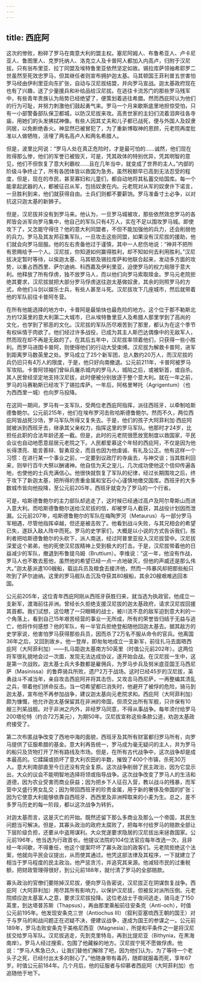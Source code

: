 ```yaml
---
---
---
```

title: 西庇阿
---




这次的惨败，粉碎了罗马在南意大利的盟主权。塞尼阿姆人、布鲁希亚人、卢卡尼亚人、鲁图里人、克罗托纳人、洛克立人及卡普阿人都加入内高卢，归附于汉尼拔。只有翁布里亚、拉丁同盟及埃特鲁里亚依然坚定如故。锡拉库萨领袖希耶罗二世虽然至死效忠罗马，但其继任者则宣布拥护迦太基。马其顿国王菲利普五世害怕罗马经由伊利里亚向东扩张，自动与汉尼拔结盟，并向罗马宣战。迦太基政府现在也有了兴趣，送了少量援兵和补给品给汉尼拔。在逃往卡流苏门的那些罗马残军中，有些青年贵族认为局势已经绝望了，便策划着逃往希腊。然而西庇阿认为他们的行为可耻，并努力刺激他们鼓起勇气来。罗马一个月来歇斯底里地担惊受怕，只有一小部警备部队保卫都城，以防汉尼拔来攻。高贵世家的主妇们流着泪奔往各寺庙，用她们的头发拂拭神像。有些人因其丈夫和儿子都已战死，便与外国人及奴隶同居，以免断绝香火。神显然已被冒犯了，为了重新博取神的恩顾，元老院再度批准以人做牺牲，活埋了两名高卢人和两名希腊人。

但是，波里比阿说：“罗马人处在真正危险时，才是最可怕的……诚然，他们现在败得那么惨，他们的军誉已被毁灭，可是，凭其政体的特别优异，凭其明智的意见，他们不但恢复了意大利霸权……且在几年当中，就变成了世界的主人。”内部的阶级斗争终止了，所有各团体皆以救国为急务。虽然税额早已高到无法忍受的程度，但是，现在的市民，甚至寡妇和儿童们，都自动地将其私蓄交给国库。每一个能拿起武器的人，都被征召从军，包括奴隶在内。元老院对从军的奴隶许下诺言，一旦胜利到来，他们就获得自由。士兵们则都不要薪饷。罗马准备寸土必争，以对抗这只迦太基的新狮子。

但是，汉尼拔并没有到罗马来。他认为，一旦罗马城被攻，那些依然效忠罗马的各邦皆会派军向罗马集中，他自己的军队只有4万人，实在不足以围攻罗马城。即使攻下了，又怎能守得住？他的意大利同盟者，不但不能加强他的兵力，还会削弱他的兵力。罗马及其友邦召集军队，一旦攻击这些同盟，如果没有汉尼拔的援助，他们就会向罗马屈服。他的左右责备他过于谨慎，其中一人悲伤地说：“神并不把所有恩赐给予一个人。汉尼拔，你知道如何赢得胜利，却不知如何去利用胜利。”汉尼拔决定暂时等待，以俟迦太基、马其顿及锡拉库萨和他联合起来，发动多方面的攻势，以重占西西里、萨尔迪纳、科西嘉及伊利里亚，迫使罗马的权力局限于意大利。他释放了所有俘虏，独不放罗马人，而以他们向罗马索取赎金。罗马元老院拒绝其要求，汉尼拔就把大部分罗马俘虏送往迦太基做奴隶，其余的则照罗马的方式，命他们斗剑以娱乐士兵，有些人甚至斗死。汉尼拔攻下几座城市，然后就带着他的军队前往卡普阿冬营。

在所有他能选择的地方中，卡普阿是最愉快也最危险的地方。这个位于那不勒斯北方约12英里的意大利第二大城市，已从埃特鲁里亚人及希腊人那里学到了高尚的文化，也学到了邪恶的文化。汉尼拔的军队历尽艰苦到了那里，都认为在这个季节有权纵情于肉欲了。他们经过许多战役，已成为其主人斯巴达偶像中的无敌军人，然而现在却不再是无敌的了。在其后五年中，汉尼拔率领着他们，只获得一些小胜利。而罗马进围卡普阿，则使得他们的行动大受束缚。汉尼拔为解救卡普阿，进军到距离罗马数英里之处。罗马成立了25个新军团，总人数约20万人，而汉尼拔的兵仍旧只有4万人的限度，于是，他只好向南撤退。公元前211年，卡普阿被罗马军攻陷。卡普阿领袖们曾纵兵屠杀城内的罗马人，城陷之后，或被斩首，或自杀。其人民曾经坚定地支持汉尼拔，此时便被分别放逐于整个意大利。就在一年之前，罗马的马赛勒斯已经攻下了锡拉库萨。一年后，阿格里琴托（Agrigentum）（也为西西里一城）也向罗马投降。

在这同一期间，罗马有一支军队，受两位老西庇阿指挥，派往西班牙，以牵制哈斯德鲁鲍尔。公元前215年，他们在埃布罗河击败哈斯德鲁鲍尔。然而不久，两位西庇阿皆战死沙场，罗马军队所得又复失去。于是，他们的孩子大阿菲利加·西庇阿就被派到西班牙去，继承其父亲权力，指挥这里的罗马军队。他那时才24岁，比担任此职的合法年龄还差一截。但是，此时的元老院很愿放宽制度以救国家，平民会议也自动地愿意屈居元老院之下。人民都爱慕这个年轻的西庇阿，不仅是因为他长得漂亮、能言善辩、智勇双全，而且也因为他虔诚、有礼及公正。他有这样一个习惯：在进行某一个事业之前，一定要到议政厅的寺庙去，与神交谈；当其胜利回来，则举行百牛大祭以酬诸神。他自信为天之宠儿，几次成功使他这个信仰传遍各地，也使他的士兵充满信心。他很快就恢复了军队的纪律，经过长期围攻之后，终于攻下了新迦太基，把所得的贵重金属和宝石小心谨慎地缴交国库。西班牙的大多数城市皆向他投降，至公元前205年，西班牙就变为了罗马的一个行省。

可是，哈斯德鲁鲍尔的主力部队却逃走了，这时候已经通过高卢及阿尔卑斯山而进入意大利。而哈斯德鲁鲍尔送给汉尼拔的信，却被罗马人截获，其战役计划因而泄漏。公元前207年，哈斯德鲁鲍尔的军队在梅陶罗河（Metaurus）与一部分罗马军相遇，尽管他指挥卓越，但还是被击败了。他看到战斗失败，与其兄相会的希望已失，遂跃入敌人阵中而死。罗马的史学家们，大概是以小说的方式告诉我们，胜利者把哈斯德鲁鲍尔的头砍下，派人南送，经过阿普里亚投入汉尼拔营中。汉尼拔深爱这个弟弟，他的死使汉尼拔精神上受到极大的打击。于是，汉尼拔带着他的日益减少的军队，撤退到布鲁提乌姆（Bruttium）。李维说：“这一年，他没有作战，罗马人也不敢去惹他，虽然他的希望已经一点一点地破灭，但他的声威还是那么伟大。”迦太基派遣100艘船，载运兵员及粮食去接济他，然而一阵暴风却把那些船只吹到了萨尔迪纳。这里的罗马舰队击沉及夺获其80艘船，其余20艘艰难逃回本国。

公元前205年，这位青年西庇阿刚从西班牙获胜归来，就当选为执政官。他成立一支新军，渡海前往非洲。曾经长久拒绝支援汉尼拔的迦太基政府，请求汉尼拔回援其首都。我们试想，这位瞎了一只眼睛的战士，被川流不息的敌军迫到意大利的一个角落上，看到自己15年艰苦经营的事业一无所成，所有的荣誉皆归结于无益与逃亡，他将作何感想？他的军队，有一半官兵拒绝登船随他回迦太基去。据其敌方的史学家说，他害怕罗马获得那些兵员，因而杀了2万名不服从命令的官兵。他离国36年之后，又回到故乡。他一登岸，即匆匆地成立一支新军，前往扎马去面晤西庇阿（大阿菲利加）——扎马距迦太基南方50英里（时值公元前202年）。这两位将军很礼貌地会过一次面，发现无法达成协议，遂开始会战。在汉尼拔一生中，这是第一次战败。迦太基士兵大多数都是雇佣兵，为罗马步兵及努米底亚国王马西尼萨（Masinissa）的鲁莽骑兵所败，遗尸2万于战场。这时已经45岁的汉尼拔，英勇战斗不减当年，亲自攻击西庇阿并将其击伤，又攻击马西尼萨，一再整编其溃乱之兵，带着他们拼命反击。当一切希望都已消失时，他避开了被俘的危险，骑马到迦太基，宣布他不再参加战争，建议迦太基向元老院求和。西庇阿（大阿菲利加）颇为慷慨，他允许迦太基保留其在非洲的帝国，但须交出所有军舰，只许保有10艘三列桨战舰。对于非洲之内外，非经罗马同意，不得从事战争。每年须付给罗马200塔伦特（约合72万美元），为期50年。汉尼拔宣称这些条款公道，劝迦太基政府接受了。

第二次布匿战争改变了西地中海的面貌，西班牙及其所有财富都归罗马所有，向罗马提供了征服希腊的基金。意大利再告统一，罗马成为毫无疑问的主人，并为罗马的船只及货物打开了所有路线及市场。但是，在所有古代战争中，这次战争却是成本最高的。它蹂躏或损坏了意大利农田的半数，摧毁了400个市镇，杀死30万人。意大利南部直至今日还没有完全复原。这次战争削弱了民主政治，因为它显示出，大众的议会不能明智地选择将领或指导战争。这次战争改变了罗马人的生活和道德，因为农业受害而商业获益；因为把乡下人征召入营，教以战斗的残暴，而军营中又盛行男女乱交；因为带回西班牙的珍贵金属，用于新的奢侈及帝国的扩张；因为它使意大利能够依靠自西班牙、西西里及非洲榨取来的小麦为生。总之，差不多罗马历史的每一阶段，都以这次战争为转折。

对迦太基而言，这是灭亡的开始。既然还留下那么多商业及那么一个帝国，其民生问题当可解决。但是，其寡头政治的政府太腐败了，把每年付给罗马的赔款全部让下层阶级负担，还要从中盗用谋利。大众党遂要求隐居的汉尼拔出来拯救国家。公元前196年，他当选为行政首长。他提议法院的104位法官应每年改选一次，且非经一年间歇，不得重任，他这个提案吓坏了寡头政治的政客们。元老院拒绝这个法案，他就向平民会议提出，从而使其通过。他凭这部法律及其程序，一下就建立了相当于罗马程度的民主政治。他严惩贪污，并追究其来源。他减轻市民的过重税额，把财政管理得很好，到公元前188年，就付清了罗马的全部赔款。

寡头政治的官僚们要除掉汉尼拔，便向罗马告密说，汉尼拔正在阴谋恢复战争。西庇阿（大阿菲利加）用尽其所有影响力，以保护汉尼拔，但被反对派所压倒。元老院顺应迦太基富人之意，要求汉尼拔投降。这位老战士于夜间逃走，骑马走了150英里，到达塔普苏斯（Thapsus），再由那里乘船前往安条克（Anti-och），时值公元前195年。他发现安条克三世（Antiochus III）（叙利亚塞琉西王朝的国王）对于与罗马的和战问题正在迟疑不决，便建议战争，遂成为国王的参谋之一。公元前189年，罗马击败安条克于美格尼西亚（Magnesia），所提和平条件之一是将汉尼拔交给罗马军队。汉尼拔逃走，先到克里特岛，再到比提尼亚（Bithynia，在黑海南岸）。罗马人经过搜索，包围了他藏躲的地方。汉尼拔宁死不愿做俘虏。他说：“罗马人焦急已久，让我们替他们解除了吧，因为他们认为，为了等待一个老头子之死，已经付出太多的耐心了。”他随身带有毒药，随即就服毒而死，享年67岁。时值公元前184年。几个月后，他的征服者与仰慕者西庇阿（大阿菲利加）也追随他于地下。